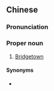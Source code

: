 ==Chinese==
{{zh-forms|gloss=-}}

===Pronunciation===
{{zh-pron
|m=Bùlǐqídūn
|cat=pn
}}

===Proper noun===
{{zh-proper noun}}

# [[Bridgetown]] {{gloss|capital of Barbados}}

====Synonyms====
* {{zh-l|橋鎮}}

{{zh-cat|Capital cities}}